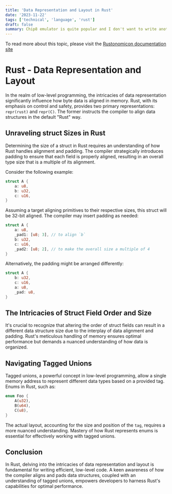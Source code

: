 ```yaml
---
title: 'Data Representation and Layout in Rust'
date: '2023-11-22'
tags: ['technical', 'language', 'rust']
draft: false
summary: Chip8 emulator is quite popular and I don't want to write another article to guide you on how to make a Chip8 emulator. This blog is more like my personal programming log that gives insight into how I link my knowledge in other parts into making the emulator.
---
```


To read more about this topic, please visit the [Rustonomicon documentation site](https://doc.rust-lang.org/nomicon/data.html)

# Rust - Data Representation and Layout

In the realm of low-level programming, the intricacies of data representation significantly influence how byte data is aligned in memory. Rust, with its emphasis on control and safety, provides two primary representations: `repr(rust)` and `repr(C)`. The former instructs the compiler to align data structures in the default "Rust" way.

## Unraveling struct Sizes in Rust

Determining the size of a struct in Rust requires an understanding of how Rust handles alignment and padding. The compiler strategically introduces padding to ensure that each field is properly aligned, resulting in an overall type size that is a multiple of its alignment.

Consider the following example:

```rust
struct A {
    a: u8,
    b: u32,
    c: u16,
}
```

Assuming a target aligning primitives to their respective sizes, this struct will be 32-bit aligned. The compiler may insert padding as needed:

```rust
struct A {
    a: u8,
    _pad1: [u8; 3], // to align `b`
    b: u32,
    c: u16,
    _pad2: [u8; 2], // to make the overall size a multiple of 4
}
```

Alternatively, the padding might be arranged differently:

```rust
struct A {
    b: u32,
    c: u16,
    a: u8,
    _pad: u8,
}
```

## The Intricacies of Struct Field Order and Size

It's crucial to recognize that altering the order of struct fields can result in a different data structure size due to the interplay of data alignment and padding. Rust's meticulous handling of memory ensures optimal performance but demands a nuanced understanding of how data is organized.

## Navigating Tagged Unions

Tagged unions, a powerful concept in low-level programming, allow a single memory address to represent different data types based on a provided tag. Enums in Rust, such as:

```rust
enum Foo {
    A(u32),
    B(u64),
    C(u8),
}
```

The actual layout, accounting for the size and position of the `tag`, requires a more nuanced understanding. Mastery of how Rust represents enums is essential for effectively working with tagged unions.

## Conclusion

In Rust, delving into the intricacies of data representation and layout is fundamental for writing efficient, low-level code. A keen awareness of how the compiler aligns and pads data structures, coupled with an understanding of tagged unions, empowers developers to harness Rust's capabilities for optimal performance.
